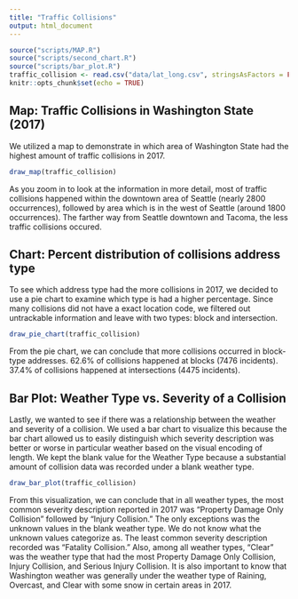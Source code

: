 ```yaml
---
title: "Traffic Collisions"
output: html_document
---
```


```r
source("scripts/MAP.R")
source("scripts/second_chart.R")
source("scripts/bar_plot.R")
traffic_collision <- read.csv("data/lat_long.csv", stringsAsFactors = FALSE, fileEncoding="latin1")
knitr::opts_chunk$set(echo = TRUE)
```

## Map: Traffic Collisions in Washington State (2017)

We utilized a map to demonstrate in which area of Washington State had the highest amount of traffic collisions in 2017.

```r
draw_map(traffic_collision)
```
As you zoom in to look at the information in more detail, most of traffic collisions happened within the downtown area of Seattle (nearly 2800 occurrences), followed by area which is in the west of Seattle (around 1800 occurrences). The farther way from Seattle downtown and Tacoma, the less traffic collisions occured.

## Chart: Percent distribution of collisions address type

To see which address type had the more collisions in 2017, we decided to use a pie chart to examine which type is had a higher percentage. Since many collisions did not have a exact location code, we filtered out untrackable information and leave with two types: block and intersection.

```r
draw_pie_chart(traffic_collision)
```

From the pie chart, we can conclude that more collisions occurred in block-type addresses. 62.6% of collisions happened at blocks (7476 incidents). 37.4% of collisions happened at intersections (4475 incidents).

## Bar Plot: Weather Type vs. Severity of a Collision

Lastly, we wanted to see if there was a relationship between the weather and severity of a collision. We used a bar chart to visualize this because the bar chart allowed us to easily distinguish which severity description was better or worse in particular weather based on the visual encoding of length. We kept the blank value for the Weather Type because a substantial amount of collision data was recorded under a blank weather type.

```r
draw_bar_plot(traffic_collision)
```

From this visualization, we can conclude that in all weather types, the most common severity description reported in 2017 was "Property Damage Only Collision" followed by "Injury Collision."  The only exceptions was the unknown values in the blank weather type. We do not know what the unknown values categorize as. The least common severity description recorded was "Fatality Collision." Also, among all weather types, "Clear" was the weather type that had the most Property Damage Only Collision, Injury Collision, and Serious Injury Collision. It is also important to know that Washington weather was generally under the weather type of Raining, Overcast, and Clear with some snow in certain areas in 2017.
